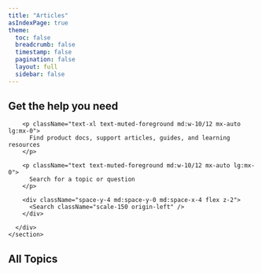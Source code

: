 ```yaml
---
title: "Articles"
asIndexPage: true
theme: 
  toc: false
  breadcrumb: false
  timestamp: false
  pagination: false
  layout: full
  sidebar: false
---
```



<section className="container w-[70cqw] grid lg:grid-cols-1 place-items-center py-20 md:py-32 gap-10">
      <div className="text-center lg:text-start space-y-6">
        <main className="text-5xl md:text-6xl font-bold">
          <h1 className="inline">
            Get the help you need
          </h1>
        </main>

        <p className="text-xl text-muted-foreground md:w-10/12 mx-auto lg:mx-0">
          Find product docs, support articles, guides, and learning resources
        </p>

        <p className="text text-muted-foreground md:w-10/12 mx-auto lg:mx-0">
          Search for a topic or question
        </p>

        <div className="space-y-4 md:space-y-0 md:space-x-4 flex z-2">
          <Search className="scale-150 origin-left" />
        </div>

      </div>
    </section>


## All Topics

<ArticlesCards route="/reference/articles"/>

